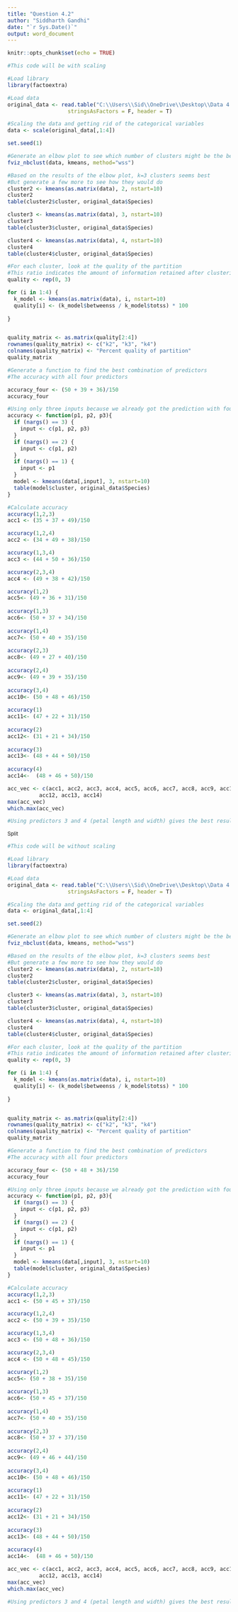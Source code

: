 ---
title: "Question 4.2"
author: "Siddharth Gandhi"
date: "`r Sys.Date()`"
output: word_document
---

```{r setup, include=FALSE}
knitr::opts_chunk$set(echo = TRUE)
```


```{r 4.2 With Scaling}

#This code will be with scaling

#Load library
library(factoextra)

#Load data
original_data <- read.table("C:\\Users\\Sid\\OneDrive\\Desktop\\Data 4.2\\iris.txt", 
                   stringsAsFactors = F, header = T)

#Scaling the data and getting rid of the categorical variables
data <- scale(original_data[,1:4])

set.seed(1)

#Generate an elbow plot to see which number of clusters might be the best
fviz_nbclust(data, kmeans, method="wss")

#Based on the results of the elbow plot, k=3 clusters seems best
#But generate a few more to see how they would do 
cluster2 <- kmeans(as.matrix(data), 2, nstart=10)
cluster2
table(cluster2$cluster, original_data$Species)

cluster3 <- kmeans(as.matrix(data), 3, nstart=10)
cluster3
table(cluster3$cluster, original_data$Species)

cluster4 <- kmeans(as.matrix(data), 4, nstart=10)
cluster4
table(cluster4$cluster, original_data$Species)

#For each cluster, look at the quality of the partition
#This ratio indicates the amount of information retained after clustering
quality <- rep(0, 3)

for (i in 1:4) {
  k_model <- kmeans(as.matrix(data), i, nstart=10)
  quality[i] <- (k_model$betweenss / k_model$totss) * 100
  
}


quality_matrix <- as.matrix(quality[2:4])
rownames(quality_matrix) <- c("k2", "k3", "k4")
colnames(quality_matrix) <- "Percent quality of partition"
quality_matrix

#Generate a function to find the best combination of predictors
#The accuracy with all four predictors

accuracy_four <- (50 + 39 + 36)/150
accuracy_four

#Using only three inputs because we already got the prediction with four above
accuracy <- function(p1, p2, p3){
  if (nargs() == 3) {
    input <- c(p1, p2, p3)
  }
  if (nargs() == 2) {
    input <- c(p1, p2)
  }
  if (nargs() == 1) {
    input <- p1
  }
  model <- kmeans(data[,input], 3, nstart=10)
  table(model$cluster, original_data$Species)
}

#Calculate accuracy
accuracy(1,2,3)
acc1 <- (35 + 37 + 49)/150

accuracy(1,2,4)
acc2 <- (34 + 49 + 38)/150

accuracy(1,3,4)
acc3 <- (44 + 50 + 36)/150

accuracy(2,3,4)
acc4 <- (49 + 38 + 42)/150

accuracy(1,2)
acc5<- (49 + 36 + 31)/150
  
accuracy(1,3)
acc6<- (50 + 37 + 34)/150
  
accuracy(1,4)
acc7<- (50 + 40 + 35)/150
  
accuracy(2,3)
acc8<- (49 + 27 + 40)/150
  
accuracy(2,4)
acc9<- (49 + 39 + 35)/150
  
accuracy(3,4)
acc10<- (50 + 48 + 46)/150
  
accuracy(1)
acc11<- (47 + 22 + 31)/150
  
accuracy(2)
acc12<- (31 + 21 + 34)/150
  
accuracy(3)
acc13<- (48 + 44 + 50)/150
  
accuracy(4)
acc14<-  (48 + 46 + 50)/150

acc_vec <- c(acc1, acc2, acc3, acc4, acc5, acc6, acc7, acc8, acc9, acc10, acc11,
          acc12, acc13, acc14)
max(acc_vec)
which.max(acc_vec)

#Using predictors 3 and 4 (petal length and width) gives the best results

```

~Split~

```{r 4.2 Without Scaling}

#This code will be without scaling

#Load library
library(factoextra)

#Load data
original_data <- read.table("C:\\Users\\Sid\\OneDrive\\Desktop\\Data 4.2\\iris.txt", 
                   stringsAsFactors = F, header = T)

#Scaling the data and getting rid of the categorical variables
data <- original_data[,1:4]

set.seed(2)

#Generate an elbow plot to see which number of clusters might be the best
fviz_nbclust(data, kmeans, method="wss")

#Based on the results of the elbow plot, k=3 clusters seems best
#But generate a few more to see how they would do 
cluster2 <- kmeans(as.matrix(data), 2, nstart=10)
cluster2
table(cluster2$cluster, original_data$Species)

cluster3 <- kmeans(as.matrix(data), 3, nstart=10)
cluster3
table(cluster3$cluster, original_data$Species)

cluster4 <- kmeans(as.matrix(data), 4, nstart=10)
cluster4
table(cluster4$cluster, original_data$Species)

#For each cluster, look at the quality of the partition
#This ratio indicates the amount of information retained after clustering
quality <- rep(0, 3)

for (i in 1:4) {
  k_model <- kmeans(as.matrix(data), i, nstart=10)
  quality[i] <- (k_model$betweenss / k_model$totss) * 100
  
}


quality_matrix <- as.matrix(quality[2:4])
rownames(quality_matrix) <- c("k2", "k3", "k4")
colnames(quality_matrix) <- "Percent quality of partition"
quality_matrix

#Generate a function to find the best combination of predictors
#The accuracy with all four predictors

accuracy_four <- (50 + 48 + 36)/150
accuracy_four

#Using only three inputs because we already got the prediction with four above
accuracy <- function(p1, p2, p3){
  if (nargs() == 3) {
    input <- c(p1, p2, p3)
  }
  if (nargs() == 2) {
    input <- c(p1, p2)
  }
  if (nargs() == 1) {
    input <- p1
  }
  model <- kmeans(data[,input], 3, nstart=10)
  table(model$cluster, original_data$Species)
}

#Calculate accuracy
accuracy(1,2,3)
acc1 <- (50 + 45 + 37)/150

accuracy(1,2,4)
acc2 <- (50 + 39 + 35)/150

accuracy(1,3,4)
acc3 <- (50 + 48 + 36)/150

accuracy(2,3,4)
acc4 <- (50 + 48 + 45)/150

accuracy(1,2)
acc5<- (50 + 38 + 35)/150
  
accuracy(1,3)
acc6<- (50 + 45 + 37)/150
  
accuracy(1,4)
acc7<- (50 + 40 + 35)/150
  
accuracy(2,3)
acc8<- (50 + 37 + 37)/150
  
accuracy(2,4)
acc9<- (49 + 46 + 44)/150
  
accuracy(3,4)
acc10<- (50 + 48 + 46)/150
  
accuracy(1)
acc11<- (47 + 22 + 31)/150
  
accuracy(2)
acc12<- (31 + 21 + 34)/150
  
accuracy(3)
acc13<- (48 + 44 + 50)/150
  
accuracy(4)
acc14<-  (48 + 46 + 50)/150

acc_vec <- c(acc1, acc2, acc3, acc4, acc5, acc6, acc7, acc8, acc9, acc10, acc11,
          acc12, acc13, acc14)
max(acc_vec)
which.max(acc_vec)

#Using predictors 3 and 4 (petal length and width) gives the best results

```
